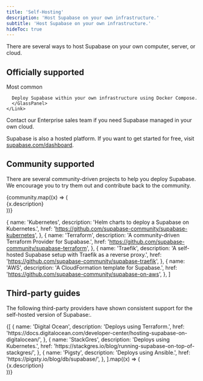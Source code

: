 ```yaml
---
title: 'Self-Hosting'
description: 'Host Supabase on your own infrastructure.'
subtitle: 'Host Supabase on your own infrastructure.'
hideToc: true
---
```


There are several ways to host Supabase on your own computer, server, or cloud.

## Officially supported

<div className="grid md:grid-cols-12 gap-4 not-prose">
  <div className="md:col-span-6 xl:col-span-3 relative" key="/guides/self-hosting/docker">
    <span className=" absolute left-28 top-[34px] uppercase text-xs whitespace-nowrap text-foreground-lighter font-mono z-10 border rounded-full px-2 py-0.5">
      Most common
    </span>
    <Link href="/guides/self-hosting/docker" passHref>
      <GlassPanel title="Docker">

      Deploy Supabase within your own infrastructure using Docker Compose.
      </GlassPanel>
    </Link>

  </div>
  <div className="md:col-span-6 xl:col-span-3" key="/pricing">
    <Link href="https://supabase.com/pricing" passHref>
      <GlassPanel title="BYO Cloud">Contact our Enterprise sales team if you need Supabase managed in your own cloud.</GlassPanel>
    </Link>
  </div>
</div>

Supabase is also a hosted platform. If you want to get started for free, visit [supabase.com/dashboard](/dashboard).

## Community supported

There are several community-driven projects to help you deploy Supabase. We encourage you to try them out and contribute back to the community.

<div className="grid md:grid-cols-12 gap-4 not-prose">
  {community.map((x) => (
    <div className="md:col-span-6 xl:col-span-3" key={x.href}>
      <Link href={x.href} passHref>
        <GlassPanel title={x.name}>{x.description}</GlassPanel>
      </Link>
    </div>
  ))}
</div>

  {
    name: 'Kubernetes',
    description: 'Helm charts to deploy a Supabase on Kubernetes.',
    href: 'https://github.com/supabase-community/supabase-kubernetes',
  },
  {
    name: 'Terraform',
    description: 'A community-driven Terraform Provider for Supabase.',
    href: 'https://github.com/supabase-community/supabase-terraform',
  },
  {
    name: 'Traefik',
    description: 'A self-hosted Supabase setup with Traefik as a reverse proxy.',
    href: 'https://github.com/supabase-community/supabase-traefik',
  },
  {
    name: 'AWS',
    description: 'A CloudFormation template for Supabase.',
    href: 'https://github.com/supabase-community/supabase-on-aws',
  },
]

## Third-party guides

The following third-party providers have shown consistent support for the self-hosted version of Supabase:.

<div className="grid md:grid-cols-12 gap-4 not-prose">
  {[
    {
      name: 'Digital Ocean',
      description: 'Deploys using Terraform.',
      href: 'https://docs.digitalocean.com/developer-center/hosting-supabase-on-digitalocean/',
    },
    {
      name: 'StackGres',
      description: 'Deploys using Kubernetes.',
      href: 'https://stackgres.io/blog/running-supabase-on-top-of-stackgres/',
    },
    {
      name: 'Pigsty',
      description: 'Deploys using Ansible.',
      href: 'https://pigsty.io/blog/db/supabase/',
    },
  ].map((x) => (
    <div className="md:col-span-6" key={x.href}>
      <Link href={x.href} passHref>
        <GlassPanel title={x.name}>{x.description}</GlassPanel>
      </Link>
    </div>
  ))}
</div>
